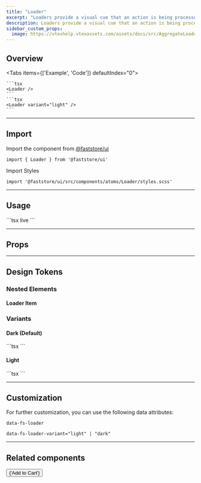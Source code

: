 ```yaml
---
title: "Loader"
excerpt: "Loaders provide a visual cue that an action is being processed."
description: Loaders provide a visual cue that an action is being processed.
sidebar_custom_props:
  image: https://vtexhelp.vtexassets.com/assets/docs/src/AggregateLoader___a8300916874f5a11de7633b7cabc12e9.png
---
```



## Overview

<Tabs items={['Example', 'Code']} defaultIndex="0">
  <Tab>
    <OverviewSection>
      <Loader />
    </OverviewSection>
    <OverviewSection dark>
      <Loader variant="light" />
    </OverviewSection>
  </Tab>
  <Tab>

    ```tsx
    <Loader />
    ```
    ```tsx
    <Loader variant="light" />
    ```

  </Tab>
</Tabs>

---

## Import

Import the component from [@faststore/ui](/../components)

```tsx
import { Loader } from '@faststore/ui'
```

Import Styles

```tsx
import '@faststore/ui/src/components/atoms/Loader/styles.scss'
```

---

## Usage

<OverviewSection>
  <Loader />
</OverviewSection>
```tsx live
<Loader />
```

---

## Props

<PropsSection name="Loader" />

---

## Design Tokens

<TokenTable>
  <TokenRow token="--fs-loader-gap" value="var(--fs-spacing-0)" />
  <TokenDivider />
  <TokenRow
    token="--fs-loader-animation-function"
    value="var(--fs-transition-function)"
  />
  <TokenRow
    token="--fs-loader-animation-timing"
    value="var(--fs-transition-timing)"
  />
</TokenTable>

### Nested Elements

#### Loader Item

<TokenTable>
  <TokenRow token="--fs-loader-item-width" value="var(--fs-spacing-0)" />
  <TokenRow
    token="--fs-loader-item-height"
    value="var(--fs-loader-item-width)"
  />
  <TokenDivider />
  <TokenRow
    token="--fs-loader-item-border-radius"
    value="var(--fs-border-radius-circle)"
  />
  <TokenDivider />
  <TokenRow token="--fs-loader-item-initial-opacity" value=".6" />
</TokenTable>

### Variants

#### Dark (Default)

<OverviewSection>
  <Loader />
</OverviewSection>
```tsx
<Loader />
```

<TokenTable>
  <TokenRow
    token="--fs-loader-dark-item-bkg-color"
    value="var(--fs-color-primary-bkg-active)"
    isColor
  />
</TokenTable>

#### Light

<OverviewSection dark>
  <Loader variant="light" />
</OverviewSection>
```tsx
<Loader variant="light" />
```

<TokenTable>
  <TokenRow
    token="--fs-loader-light-item-bkg-color"
    value="var(--fs-color-tertiary-bkg-light)"
    isColor
  />
</TokenTable>

---

## Customization

For further customization, you can use the following data attributes:

`data-fs-loader`

`data-fs-loader-variant="light" | "dark"`

---

## Related components

<SectionList grid="row">
  <SectionItem
    title="Button"
    description="Buttons indicate actions that users can take."
    actionPath="/components/atoms/button#loading"
  >
    <Button variant="primary" loadingLabel="Loading" loading>
      {'Add to Cart'}
    </Button>
  </SectionItem>
</SectionList>
